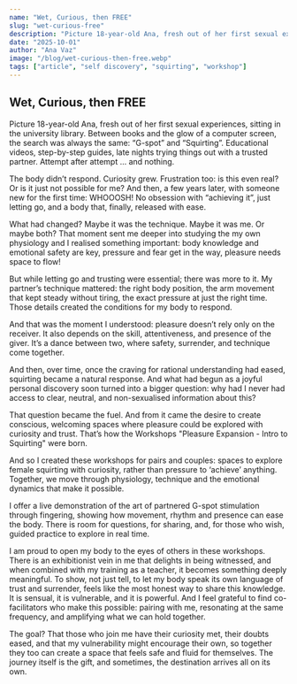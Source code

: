 ```yaml
---
name: "Wet, Curious, then FREE"
slug: "wet-curious-free"
description: "Picture 18-year-old Ana, fresh out of her first sexual experiences, sitting in the university library. Between books and the glow of a computer screen, the search was always the same: “G-spot” and “Squirting”. Educational videos, step-by-step guides, late nights trying things out with a trusted partner. Attempt after attempt ... and nothing. The body didn’t respond."
date: "2025-10-01"
author: "Ana Vaz"
image: "/blog/wet-curious-then-free.webp"
tags: ["article", "self discovery", "squirting", "workshop"]
---
```


## Wet, Curious, then FREE

Picture 18-year-old Ana, fresh out of her first sexual experiences, sitting in the university library. Between books and the glow of a computer screen, the search was always the same: “G-spot” and “Squirting”. Educational videos, step-by-step guides, late nights trying things out with a trusted partner. Attempt after attempt ... and nothing.

The body didn’t respond. Curiosity grew. Frustration too: is this even real? Or is it just not possible for me? And then, a few years later, with someone new for the first time: WHOOOSH! No obsession with “achieving it”, just letting go, and a body that, finally, released with ease.

What had changed? Maybe it was the technique. Maybe it was me. Or maybe both? That moment sent me deeper into studying the my own physiology and I realised something important: body knowledge and emotional safety are key, pressure and fear get in the way, pleasure needs space to flow!

But while letting go and trusting were essential; there was more to it. My partner’s technique mattered: the right body position, the arm movement that kept steady without tiring, the exact pressure at just the right time. Those details created the conditions for my body to respond.

And that was the moment I understood: pleasure doesn’t rely only on the receiver. It also depends on the skill, attentiveness, and presence of the giver. It’s a dance between two, where safety, surrender, and technique come together.

And then, over time, once the craving for rational understanding had eased, squirting became a natural response. And what had begun as a joyful personal discovery soon turned into a bigger question: why had I never had access to clear, neutral, and non-sexualised information about this?

That question became the fuel. And from it came the desire to create conscious, welcoming spaces where pleasure could be explored with curiosity and trust. That’s how the Workshops "Pleasure Expansion - Intro to Squirting" were born.

And so I created these workshops for pairs and couples: spaces to explore female squirting with curiosity, rather than pressure to ‘achieve’ anything. Together, we move through physiology, technique and the emotional dynamics that make it possible.

I offer a live demonstration of the art of partnered G-spot stimulation through fingering, showing how movement, rhythm and presence can ease the body. There is room for questions, for sharing, and, for those who wish, guided practice to explore in real time.

I am proud to open my body to the eyes of others in these workshops. There is an exhibitionist vein in me that delights in being witnessed, and when combined with my training as a teacher, it becomes something deeply meaningful. To show, not just tell, to let my body speak its own language of trust and surrender, feels like the most honest way to share this knowledge. It is sensual, it is vulnerable, and it is powerful. And I feel grateful to find co-facilitators who make this possible: pairing with me, resonating at the same frequency, and amplifying what we can hold together.

The goal? That those who join me have their curiosity met, their doubts eased, and that my vulnerability might encourage their own, so together they too can create a space that feels safe and fluid for themselves. The journey itself is the gift, and sometimes, the destination arrives all on its own.

